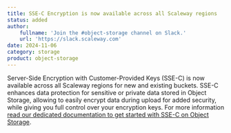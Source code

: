 ```yaml
---
title: SSE-C Encryption is now available across all Scaleway regions
status: added
author:
    fullname: 'Join the #object-storage channel on Slack.'
    url: 'https://slack.scaleway.com'
date: 2024-11-06
category: storage
product: object-storage
---
```


Server-Side Encryption with Customer-Provided Keys (SSE-C) is now available across all Scaleway regions for new and existing buckets. SSE-C enhances data protection for sensitive or private data stored in Object Storage, allowing to easily encrypt data during upload for added security, while giving you full control over your encryption keys.
For more information [read our dedicated documentation to get started with SSE-C on Object Storage](/storage/object/api-cli/enable-sse-c/).

